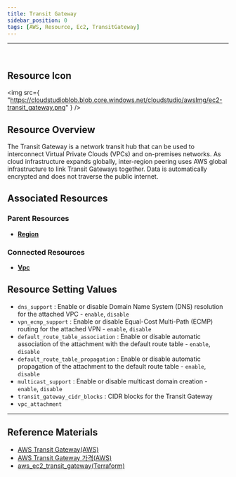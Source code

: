 ```yaml
---
title: Transit Gateway
sidebar_position: 0
tags: [AWS, Resource, Ec2, TransitGateway]
---
```


<hr />
<br />

## Resource Icon

<img
    src={
        "https://cloudstudioblob.blob.core.windows.net/cloudstudio/awsImg/ec2-transit_gateway.png"
    }
/>

## Resource Overview

The Transit Gateway is a network transit hub that can be used to interconnect Virtual Private Clouds (VPCs) and on-premises networks. 
As cloud infrastructure expands globally, inter-region peering uses AWS global infrastructure to link Transit Gateways together. 
Data is automatically encrypted and does not traverse the public internet.

## Associated Resources

### Parent Resources

-   [**Region**](https://docs.cstudio.app/docs/resource/aws/Base/Region)

### Connected Resources

-   [**Vpc**](https://docs.cstudio.app/docs/resource/aws/Vpc/)

## Resource Setting Values

-   `dns_support` : Enable or disable Domain Name System (DNS) resolution for the attached VPC - `enable`, `disable`
-   `vpn_ecmp_support` : Enable or disable Equal-Cost Multi-Path (ECMP) routing for the attached VPN - `enable`, `disable`
-   `default_route_table_association` : Enable or disable automatic association of the attachment with the default route table - `enable`, `disable`
-   `default_route_table_propagation` : Enable or disable automatic propagation of the attachment to the default route table - `enable`, `disable`
-   `multicast_support` : Enable or disable multicast domain creation - `enable`, `disable`
-   `transit_gateway_cidr_blocks` : CIDR blocks for the Transit Gateway
-   `vpc_attachment`

---

## Reference Materials

-   [AWS Transit Gateway(AWS)](https://docs.aws.amazon.com/ko_kr/vpc/latest/tgw/what-is-transit-gateway.html?nc2=type_a)
-   [AWS Transit Gateway 가격(AWS)](https://aws.amazon.com/ko/transit-gateway/pricing/?nc2=type_a)
-   [aws_ec2_transit_gateway(Terraform)](https://registry.terraform.io/providers/hashicorp/aws/latest/docs/resources/ec2_transit_gateway)
